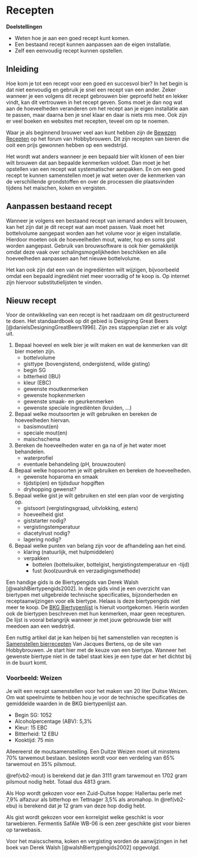 # Recepten

**Doelstellingen**

-  Weten hoe je aan een goed recept kunt komen.
-  Een bestaand recept kunnen aanpassen aan de eigen installatie.
-  Zelf een eenvoudig recept kunnen opstellen.

## Inleiding

Hoe kom je tot een recept voor een goed en succesvol bier? In het begin is dat niet eenvoudig en gebruik je snel een recept van een ander. Zeker wanneer je een volgens dit recept gebrouwen bier geproefd hebt en lekker vindt, kan dit vertrouwen in het recept geven. Soms moet je dan nog wat aan de hoeveelheden veranderen om het recept aan je eigen installatie aan te passen, maar daarna ben je snel klaar en daar is niets mis mee. Ook zijn er veel boeken en websites met recepten, teveel om op te noemen.

Waar je als beginnend brouwer veel aan kunt hebben zijn de [Bewezen Recepten](https://www.hobbybrouwen.nl/forum/index.php?topic=4459.0) op het forum van Hobbybrouwen. Dit zijn recepten van bieren die ooit een prijs gewonnen hebben op een wedstrijd.

Het wordt wat anders wanneer je een bepaald bier wilt klonen of een bier wilt brouwen dat aan bepaalde kenmerken voldoet. Dan moet je het opstellen van een recept wat systematischer aanpakken. En om een goed recept te kunnen samenstellen moet je wat weten over de kenmerken van de verschillende grondstoffen en over de processen die plaatsvinden tijdens het maischen, koken en vergisten.

## Aanpassen bestaand recept

Wanneer je volgens een bestaand recept van iemand anders wilt brouwen, kan het zijn dat je dit recept wat aan moet passen. Vaak moet het bottelvolume aangepast worden aan het volume voor je eigen installatie. Hierdoor moeten ook de hoeveelheden mout, water, hop  en soms gist worden aangepast. Gebruik van brouwsoftware is ook hier gemakkelijk omdat deze vaak over schalingsmogelijkheden beschikken en alle hoeveelheden aanpassen aan het nieuwe bottelvolume.

Het kan ook zijn dat een van de ingrediënten wilt wijzigen, bijvoorbeeld omdat een bepaald ingrediënt niet meer voorradig of te koop is. Op internet zijn hiervoor substitutielijsten te vinden.

## Nieuw recept

Voor de ontwikkeling van een recept is het raadzaam om dit gestructureerd te doen. Het standaardboek op dit gebied is Designing Great Beers [@danielsDesigningGreatBeers1996]. Zijn zes stappenplan ziet er als volgt uit.

1.  Bepaal hoeveel en welk bier je wilt maken en wat de kenmerken van dit bier moeten zijn.
    +  bottelvolume
    +  gisttype (bovengistend, ondergistend, wilde gisting)
    +  begin SG
    +  bitterheid (IBU)
    +  kleur (EBC)
    +  gewenste moutkenmerken
    +  gewenste hopkenmerken
    +  gewenste smaak- en geurkenmerken
    +  gewenste speciale ingrediënten (kruiden, ...)
2.  Bepaal welke moutsoorten je wilt gebruiken en bereken de hoeveelheden hiervan.
    +  basismout(en)
    +  speciale mout(en)
    +  maischschema
3.  Bereken de hoeveelheden water en ga na of je het water moet behandelen.
    +  waterprofiel
    +  eventuele behandeling (pH, brouwzouten)
4.  Bepaal welke hopsoorten je wilt gebruiken en bereken de hoeveelheden.
    +  gewenste hoparoma en smaak
    +  tijdstip(en) en tijdsduur hopgiften
    +  dryhopping gewenst?
5.  Bepaal welke gist je wilt gebruiken en stel een plan voor de vergisting op.
    +  gistsoort (vergistingsgraad, uitvlokking, esters)
    +  hoeveelheid gist
    +  giststarter nodig?
    +  vergistingstemperatuur
    +  diacetylrust nodig?
    +  lagering nodig?
6.  Bepaal welke punten van belang zijn voor de afhandeling aan het eind.
    +  klaring (natuurlijk, met hulpmiddelen)
    +  verpakken
       *  bottelen (bottelsuiker, bottelgist, hergistingstemperatuur en -tijd)
       *  fust (koolzuurdruk en verzadigingsmethode)

Een handige gids is de Biertypengids van Derek Walsh [@walshBiertypengids2002]. In deze gids vind je een overzicht van biertypen met uitgebreide technische specificaties, bijzonderheden en receptaanwijzingen voor elk biertype. Helaas is deze biertypengids niet meer te koop. De [BKG Biertypenlijst](https://www.bierkeurmeestersgilde.nl/biertypenlijst) is hieruit voortgekomen. Hierin worden ook de biertypen beschreven met hun kenmerken, maar geen recepturen. De lijst is vooral belangrijk wanneer je met jouw gebrouwde bier wilt meedoen aan een wedstrijd.

Een nuttig artikel dat je kan helpen bij het samenstellen van recepten is [Samenstellen bierrecepten](https://www.hobbybrouwen.nl/artikel/samenrec.html) Van Jacques Bertens, op de site van Hobbybrouwen. Je start hier met de keuze van een biertype. Wanneer het gewenste biertype niet in de tabel staat kies je een type dat er het dichtst bij in de buurt komt.

### Voorbeeld: Weizen

Je wilt een recept samenstellen voor het maken van 20 liter Duitse Weizen. Om wat speelruimte te hebben hou je voor de technische specificaties de gemiddelde waarden in de BKG biertypenlijst aan.

-  Begin SG: 1052
-  Alcoholpercentage (ABV): 5,3%
-  Kleur: 15 EBC
-  Bitterheid: 12 EBU
-  Kooktijd: 75 min

Alleereerst de moutsamenstelling. Een Duitze Weizen moet uit minstens 70% tarwemout bestaan. besloten wordt voor een verdeling van 65% tarwemout en 35% pilsmout.

\@ref(vb2-mout) is berekend dat je dan 3111 gram tarwemout en 1702 gram pilsmout nodig hebt. Totaal dus 4813 gram.

Als Hop wordt gekozen voor een Zuid-Duitse hoppe: Hallertau perle met 7,9% alfazuur als bitterhop en Tettnager 3,5% als aromahop. In \@ref(vb2-ebu) is berekend dat je 12 gram van deze hop dodig hebt.

Als gist wordt gekozen voor een korrelgist welke geschikt is voor tarwebieren. Fermentis SafAle WB-06 is een zeer geschikte gist voor bieren op tarwebasis.

Voor het maiscschema, koken en vergisting worden de aanwijzingen in het boek van Derek Walsh [@walshBiertypengids2002] opgevolgd.
